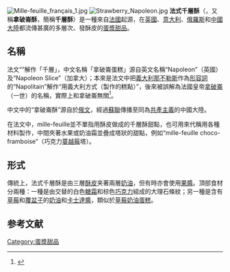 {{Multiple issues|
{{Expand language|fr}}
{{Original research|time=2021-06-13T12:34:13+00:00}}
{{Refimprove|time=2021-06-13T12:34:13+00:00}}
}}
{{TA
|G1=Food
}}
[[File:Mille-feuille_français_1.jpg|thumb]]
[[File:Strawberry_Napoleon.jpg|alt=Homemade {{lang]]
'''法式千層酥'''（{{lang-fr|mille-feuille}}，又稱'''拿破崙酥'''，簡稱'''千層酥'''）是一種來自[[法國|法國]]起源，在[[英國|英國]]、[[意大利|意大利]]、[[俄羅斯|俄羅斯]]和[[中國大陸|中國大陸]]都流傳甚廣的多層次、發酥皮的[[蛋漿甜品|蛋漿甜品]]。

==名稱==
法文“{{lang|fr|mille-feuille}}”解作「千層」，中文名稱「拿破崙蛋糕」源自英文名稱“Napoleon”（英國）及“Napoleon Slice”（加拿大）；本來是法文中把[[義大利|義大利]][[那不勒斯|那不勒斯]]作為[[形容詞|形容詞]]的“Napolitain”解作“用義大利方式（製作的糕點）”，後來被誤解為法國皇帝[[拿破崙|拿破崙]]（一世）的名稱，實際上和拿破崙無關<ref>{{cite web|url=http://www.foodtimeline.org/foodpies.html#napoleons|title=Food Timeline: history notes-pie & pastry|website=www.foodtimeline.org|accessdate=2014-11-06|archive-date=2019-04-07|archive-url=https://web.archive.org/web/20190407220956/http://foodtimeline.org/foodpies.html#napoleons|dead-url=no}}</ref>。

中文中的“拿破崙酥”源自於[[俄文|俄文]]，經過[[蘇聯|蘇聯]]傳播至同為[[共產主義|共產主義]]的中國大陸。

在法文中，mille-feuille並不單指用酥皮做成的千層酥甜點，也可用來代稱用各種材料製作，中間夾著水果或奶油霜並疊成塔狀的甜點，例如“mille-feuille choco-framboise”（巧克力[[蔓越莓|蔓越莓]]塔）。

==形式==
傳統上，法式千層酥是由三層[[酥皮|酥皮]]夹著兩層[[黃油|奶油]]，但有時亦會使用[[果醬|果醬]]。頂部食材分兩種：一種是由交替的白色[[糖霜|糖霜]]和棕色[[巧克力|巧克力]]組成的大理石條紋；另一種是含有[[草莓|草莓]]和[[覆盆子|覆盆子]]的[[黃油|奶油]]和[[卡士達醬|卡士達醬]]，類似於[[草莓奶油蛋糕|草莓奶油蛋糕]]。

==参考文献==
{{reflist}}
{{蛋糕}}

{{dessert-stub}}

[[Category:蛋漿甜品|Category:蛋漿甜品]]